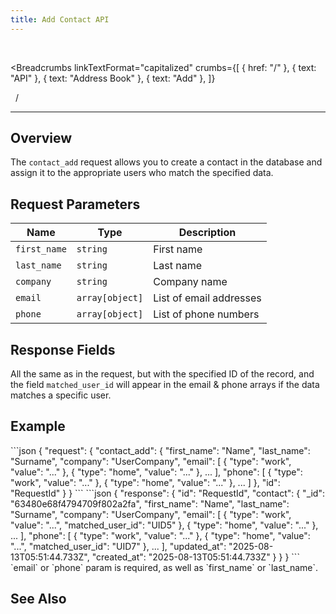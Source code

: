 ```yaml
---
title: Add Contact API
---
```


<br />



<Breadcrumbs
  linkTextFormat="capitalized"
  crumbs={[
    { href: "/" },
    { text: "API" },
    { text: "Address Book" },
    { text: "Add" },
  ]}
>
  <Icon slot="index" name="seti:powershell" />
  <span slot="separator">&nbsp;&nbsp;/&nbsp;</span>
</Breadcrumbs>

---


## Overview

> <Badge text="wss" variant="tip" size="large" />
> <Badge text="contact_add" size="large" />

The `contact_add` request allows you to create a contact in the database and assign it to the appropriate users who match the specified data.

## Request Parameters

| Name         | Type            | Description             |
| ------------ | --------------- | ----------------------- |
| `first_name` | `string`        | First name              |
| `last_name`  | `string`        | Last name               |
| `company`    | `string`        | Company name            |
| `email`      | `array[object]` | List of email addresses |
| `phone`      | `array[object]` | List of phone numbers   |

## Response Fields

All the same as in the request, but with the specified ID of the record, and the field `matched_user_id` will appear in the email & phone arrays if the data matches a specific user.

## Example

<Tabs>
  <TabItem label="Request">
```json
{
  "request": {
    "contact_add": {
      "first_name": "Name",
      "last_name": "Surname",
      "company": "UserCompany",
      "email": [
        { "type": "work", "value": "..." },
        { "type": "home", "value": "..." },
        ...
        ],
      "phone": [
        { "type": "work", "value": "..." },
        { "type": "home", "value": "..." },
        ...
        ]
    },
    "id": "RequestId"
   }
}
```
  </TabItem>  
</Tabs>

<Tabs>
  <TabItem label="Response">
```json
{
  "response": {
    "id": "RequestId",
    "contact": {
      "_id": "63480e68f4794709f802a2fa",
      "first_name": "Name",
      "last_name": "Surname",
      "company": "UserCompany",
      "email": [
        { "type": "work", "value": "...", "matched_user_id": "UID5" },
        { "type": "home", "value": "..." },
        ...
      ],
      "phone": [
        { "type": "work", "value": "..." },
        { "type": "home", "value": "...", "matched_user_id": "UID7" },
        ...
      ],
      "updated_at": "2025-08-13T05:51:44.733Z",
      "created_at": "2025-08-13T05:51:44.733Z"
    }
  }
}
```
  </TabItem>  
</Tabs>

<Aside type="caution">
  `email` or `phone` param is required, as well as `first_name` or `last_name`.
</Aside>

## See Also

<LinkCard
  title="SAMA chat server API: Address book"
  href="https://medium.com/sama-communications/sama-chat-server-api-address-book-f297ce25faa1"
  description="Each of us has at least once faced a situation where we wanted to write to an friend from our contact list, but couldn’t find them on the platform. That is why..."
/>

<script
  src="https://giscus.app/client.js"
  data-repo="SAMA-Communications/sama-server"
  data-repo-id="R_kgDOIBiYjA"
  data-category-id="DIC_kwDOIBiYjM4CuYYL"
  data-mapping="pathname"
  data-strict="0"
  data-reactions-enabled="1"
  data-emit-metadata="0"
  data-input-position="top"
  data-theme="transparent_dark"
  data-lang="en"
  data-loading="lazy"
  crossorigin="anonymous"
  async
></script>
